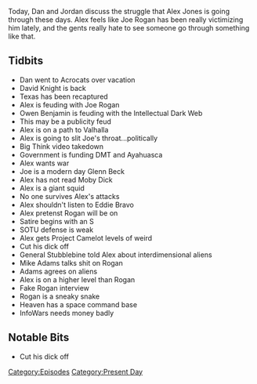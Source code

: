 {{Episode
    | title             = February 5-6, 2019
    | caption           = [https://knowledgefight.libsyn.com/knowledge-fight-february-5-6-2019 Listen to this episode on Libsyn]
    | episodeNumber     = 261
    | length            = 02:27:18
    | airDate           = February 8, 2019
    | coverageStartDate = February 5, 2019
    | coverageEndDate   = February 6, 2019
    | episodeType       = [[:Category:Present Day|Present Day]]
    | appearance        = [[David Knight]], [[Joe Rogan]], [[Owen Benjamin]], [[General Albert Stubblebine]], [[Mike Adams]]
    | oocDrop           = Jeff Bezos, richest man in the world-NOT!
    | previousEpisode   = [[260: Aliens Need Editors]]
    | nextEpisode       = [[262: April 14, 2009]]
}}

{{Stub}}

Today, Dan and Jordan discuss the struggle that Alex Jones is going through these days. Alex feels like Joe Rogan has been really victimizing him lately, and the gents really hate to see someone go through something like that.

==Tidbits==

*Dan went to Acrocats over vacation
*David Knight is back
*Texas has been recaptured
*Alex is feuding with Joe Rogan
*Owen Benjamin is feuding with the Intellectual Dark Web
*This may be a publicity feud
*Alex is on a path to Valhalla
*Alex is going to slit Joe's throat...politically
*Big Think video takedown
*Government is funding DMT and Ayahuasca
*Alex wants war
*Joe is a modern day Glenn Beck
*Alex has not read Moby Dick
*Alex is a giant squid
*No one survives Alex's attacks
*Alex shouldn't listen to Eddie Bravo
*Alex pretenst Rogan will be on
*Satire begins with an S
*SOTU defense is weak
*Alex gets Project Camelot levels of weird
*Cut his dick off
*General Stubblebine told Alex about interdimensional aliens
*Mike Adams talks shit on Rogan
*Adams agrees on aliens
*Alex is on a higher level than Rogan
*Fake Rogan interview
*Rogan is a sneaky snake
*Heaven has a space command base
*InfoWars needs money badly

==Notable Bits==

*Cut his dick off

[[Category:Episodes]]
[[Category:Present Day]]
